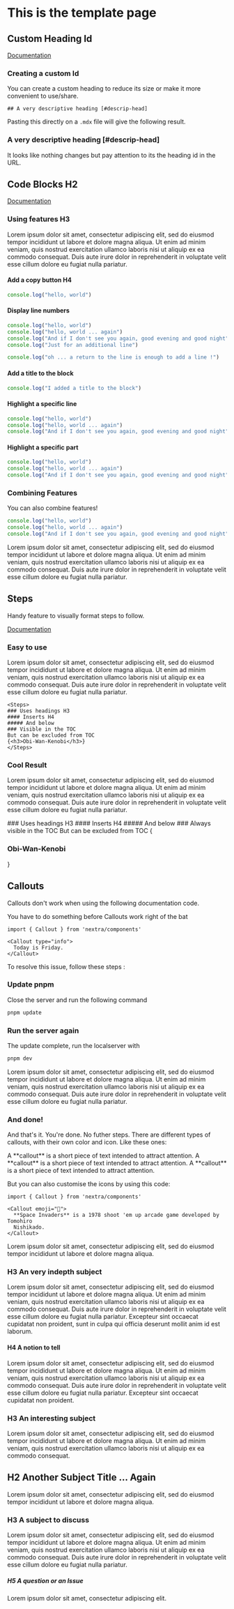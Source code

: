  
# This is the template page

## Custom Heading Id

[Documentation](https://nextra.site/docs/guide/markdown#custom-heading-id)

### Creating a custom Id

You can create a custom heading to reduce its size or make it more convenient to use/share.

```mdx filename="MDX"
## A very descriptive heading [#descrip-head]
```
Pasting this directly on a `.mdx` file will give the following result.

### A very descriptive heading [#descrip-head]

It looks like nothing changes but pay attention to its the heading id in the URL.

## Code Blocks H2

[Documentation](https://nextra.site/docs/guide/syntax-highlighting)

### Using features H3

Lorem ipsum dolor sit amet, consectetur adipiscing elit, sed do eiusmod tempor incididunt ut labore et dolore magna aliqua. Ut enim ad minim veniam, quis nostrud exercitation ullamco laboris nisi ut aliquip ex ea commodo consequat. Duis aute irure dolor in reprehenderit in voluptate velit esse cillum dolore eu fugiat nulla pariatur. 

#### Add a copy button H4

```js copy
console.log("hello, world")
```
#### Display line numbers

```js showLineNumbers
console.log("hello, world")
console.log("hello, world ... again")
console.log("And if I don't see you again, good evening and good night")
console.log("Just for an additional line")

console.log("oh ... a return to the line is enough to add a line !")
```

#### Add a title to the block

```js filename="example.js"
console.log("I added a title to the block")
```

#### Highlight a specific line

```js {3}
console.log("hello, world")
console.log("hello, world ... again")
console.log("And if I don't see you again, good evening and good night")
```

#### Highlight a specific part

```js /hello, world/
console.log("hello, world")
console.log("hello, world ... again")
console.log("And if I don't see you again, good evening and good night")
```

### Combining Features

You can also combine features!

```js showLineNumbers {3} /hello, world/ copy filename="example.js" 
console.log("hello, world")
console.log("hello, world ... again")
console.log("And if I don't see you again, good evening and good night")
```

Lorem ipsum dolor sit amet, consectetur adipiscing elit, sed do eiusmod tempor incididunt ut labore et dolore magna aliqua. Ut enim ad minim veniam, quis nostrud exercitation ullamco laboris nisi ut aliquip ex ea commodo consequat. Duis aute irure dolor in reprehenderit in voluptate velit esse cillum dolore eu fugiat nulla pariatur. 

## Steps

Handy feature to visually format steps to follow.

[Documentation](https://nextra.site/docs/guide/built-ins/steps)

### Easy to use

Lorem ipsum dolor sit amet, consectetur adipiscing elit, sed do eiusmod tempor incididunt ut labore et dolore magna aliqua. Ut enim ad minim veniam, quis nostrud exercitation ullamco laboris nisi ut aliquip ex ea commodo consequat. Duis aute irure dolor in reprehenderit in voluptate velit esse cillum dolore eu fugiat nulla pariatur. 

```mdx filename="MDX" copy
<Steps>
### Uses headings H3
#### Inserts H4
##### And below
### Visible in the TOC
But can be excluded from TOC
{<h3>Obi-Wan-Kenobi</h3>}
</Steps>
```

### Cool Result

Lorem ipsum dolor sit amet, consectetur adipiscing elit, sed do eiusmod tempor incididunt ut labore et dolore magna aliqua. Ut enim ad minim veniam, quis nostrud exercitation ullamco laboris nisi ut aliquip ex ea commodo consequat. Duis aute irure dolor in reprehenderit in voluptate velit esse cillum dolore eu fugiat nulla pariatur. 

<Steps>
### Uses headings H3
#### Inserts H4
##### And below
### Always visible in the TOC
But can be excluded from TOC
{<h3>Obi-Wan-Kenobi</h3>}
</Steps>

## Callouts

Callouts don't work when using the following documentation code.

<Callout type="info">
  You have to do something before Callouts work right of the bat
</Callout>

```mdx {1}
import { Callout } from 'nextra/components'
 
<Callout type="info">
  Today is Friday.
</Callout>
```

To resolve this issue, follow these steps :

<Steps>

### Update pnpm
 Close the server and run the following command

```bash filename="Terminal" copy
pnpm update
```

### Run the server again
The update complete, run the localserver with

```bash filename="Terminal" copy
pnpm dev
```

Lorem ipsum dolor sit amet, consectetur adipiscing elit, sed do eiusmod tempor incididunt ut labore et dolore magna aliqua. Ut enim ad minim veniam, quis nostrud exercitation ullamco laboris nisi ut aliquip ex ea commodo consequat. Duis aute irure dolor in reprehenderit in voluptate velit esse cillum dolore eu fugiat nulla pariatur. 

### And done!

And that's it. You're done. No futher steps. There are different types of callouts, with their own color and icon. Like these ones:

<Callout type="info">
  A **callout** is a short piece of text intended to attract attention.
</Callout>

<Callout type="warning">
  A **callout** is a short piece of text intended to attract attention.
</Callout>

<Callout type="error">
  A **callout** is a short piece of text intended to attract attention.
</Callout>

But you can also customise the icons by using this code:

```mdx filename="MDX" copy
import { Callout } from 'nextra/components'

<Callout emoji="👾">
  **Space Invaders** is a 1978 shoot 'em up arcade game developed by Tomohiro
  Nishikado.
</Callout>
```

</Steps>

Lorem ipsum dolor sit amet, consectetur adipiscing elit, sed do eiusmod tempor incididunt ut labore et dolore magna aliqua. 

### H3 An very indepth subject
Lorem ipsum dolor sit amet, consectetur adipiscing elit, sed do eiusmod tempor incididunt ut labore et dolore magna aliqua. Ut enim ad minim veniam, quis nostrud exercitation ullamco laboris nisi ut aliquip ex ea commodo consequat. Duis aute irure dolor in reprehenderit in voluptate velit esse cillum dolore eu fugiat nulla pariatur. Excepteur sint occaecat cupidatat non proident, sunt in culpa qui officia deserunt mollit anim id est laborum.

#### H4 A notion to tell

Lorem ipsum dolor sit amet, consectetur adipiscing elit, sed do eiusmod tempor incididunt ut labore et dolore magna aliqua. Ut enim ad minim veniam, quis nostrud exercitation ullamco laboris nisi ut aliquip ex ea commodo consequat. Duis aute irure dolor in reprehenderit in voluptate velit esse cillum dolore eu fugiat nulla pariatur. Excepteur sint occaecat cupidatat non proident.

### H3 An interesting subject

Lorem ipsum dolor sit amet, consectetur adipiscing elit, sed do eiusmod tempor incididunt ut labore et dolore magna aliqua. Ut enim ad minim veniam, quis nostrud exercitation ullamco laboris nisi ut aliquip ex ea commodo consequat. 

## H2 Another Subject Title ... Again

Lorem ipsum dolor sit amet, consectetur adipiscing elit, sed do eiusmod tempor incididunt ut labore et dolore magna aliqua. 

### H3 A subject to discuss

Lorem ipsum dolor sit amet, consectetur adipiscing elit, sed do eiusmod tempor incididunt ut labore et dolore magna aliqua. Ut enim ad minim veniam, quis nostrud exercitation ullamco laboris nisi ut aliquip ex ea commodo consequat. Duis aute irure dolor in reprehenderit in voluptate velit esse cillum dolore eu fugiat nulla pariatur.

##### H5 A question or an Issue

Lorem ipsum dolor sit amet, consectetur adipiscing elit.